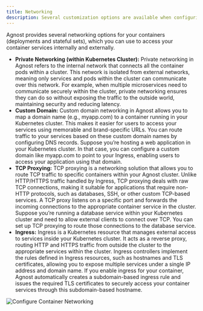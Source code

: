 ```yaml
---
title: Networking
description: Several customization options are available when configuring the networking needs of your containers.
---
```


Agnost provides several networking options for your containers (deployments and stateful sets), which you can use to access your container services internally and externally.

- **Private Networking (within Kubernetes Cluster):** Private networking in Agnost refers to the internal network that connects all the container pods within a cluster. This network is isolated from external networks, meaning only services and pods within the cluster can communicate over this network. For example, when multiple microservices need to communicate securely within the cluster, private networking ensures they can do so without exposing the traffic to the outside world, maintaining security and reducing latency.
- **Custom Domain:** Custom domain networking in Agnost allows you to map a domain name (e.g., myapp.com) to a container running in your Kubernetes cluster. This makes it easier for users to access your services using memorable and brand-specific URLs. You can route traffic to your services based on these custom domain names by configuring DNS records. Suppose you’re hosting a web application in your Kubernetes cluster. In that case, you can configure a custom domain like myapp.com to point to your Ingress, enabling users to access your application using that domain.
- **TCP Proxying:** TCP proxying is a networking solution that allows you to route TCP traffic to specific containers within your Agnost cluster. Unlike HTTP/HTTPS traffic handled by Ingress, TCP proxying deals with raw TCP connections, making it suitable for applications that require non-HTTP protocols, such as databases, SSH, or other custom TCP-based services. A TCP proxy listens on a specific port and forwards the incoming connections to the appropriate container service in the cluster. Suppose you’re running a database service within your Kubernetes cluster and need to allow external clients to connect over TCP. You can set up TCP proxying to route those connections to the database service.
- **Ingress:** Ingress is a Kubernetes resource that manages external access to services inside your Kubernetes cluster. It acts as a reverse proxy, routing HTTP and HTTPS traffic from outside the cluster to the appropriate services within the cluster. Ingress controllers implement the rules defined in Ingress resources, such as hostnames and TLS certificates, allowing you to expose multiple services under a single IP address and domain name. If you enable ingress for your container, Agnost automatically creates a subdomain-based ingress rule and issues the required TLS certificates to securely access your container services through this subdomain-based hostname.

![Configure Container Networking](../../../assets/network-config.png)
